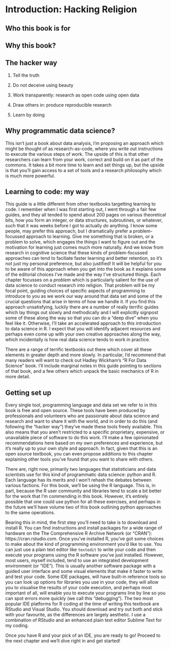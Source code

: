 # Introduction: Hacking Religion

## Who this book is for



## Why this book?



## The hacker way

1. Tell the truth

2. Do not deceive using beauty

3. Work transparently: research as open code using open data

4. Draw others in: produce reproducible research

5. Learn by doing


## Why programmatic data science?

This isn't just a book about data analysis, I'm proposing an approach which might be thought of as research-as-code, where you write out instructions to execute the various steps of work. The upside of this is that other researchers can learn from your work, correct and build on it as part of the commons. It takes a bit more time to learn and set things up, but the upside is that you'll gain access to a set of tools and a research philosophy which is much more powerful.


## Learning to code: my way

This guide is a little different from other textbooks targetting learning to code. I remember when I was first starting out, I went through a fair few guides, and they all tended to spend about 200 pages on various theoretical bits, how you form an integer, or data structures, subroutines, or whatever, such that it was weeks before I got to actually *do* anything. I know some people, may prefer this approach, but I dramatically prefer a problem-focussed approach to learning. Give me something that is broken, or a problem to solve, which engages the things I want to figure out and the motivation for learning just comes much more naturally. And we know from research in cognitive science that these kinds of problem-focussed approaches can tend to faciliate faster learning and better retention, so it's not just my personal preference, but also justified! It will be helpful for you to be aware of this approach when you get into the book as it explains some of the editorial choices I've made and the way I've structured things. Each chapter focusses on a *problem* which is particularly salient for the use of data science to conduct research into religion. That problem will be my focal point, guiding choices of specific aspects of programming to introduce to you as we work our way around that data set and some of the crucial questions that arise in terms of how we handle it. If you find this approach unsatisfying, luckily there are a number of really terrific guides which lay things out slowly and methodically and I will explicitly signpost some of these along the way so that you can do a "deep dive" when you feel like it. Otherwise, I'll take an accelerated approach to this introduction to data science in R. I expect that you will identify adjacent resources and perhaps even come up with your own creative approaches along the way, which incidentally is how real data science tends to work in practice.

There are a range of terrific textbooks out there which cover all these elements in greater depth and more slowly. In particular, I'd recommend that many readers will want to check out Hadley Wickham's "R For Data Science" book. I'll include marginal notes in this guide pointing to sections of that book, and a few others which unpack the basic mechanics of R in more detail.



## Getting set up

Every single tool, programming language and data set we refer to in this book is free and open source. These tools have been produced by professionals and volunteers who are passionate about data science and research and want to share it with the world, and in order to do this (and following the "hacker way") they've made these tools freely available. This also means that you aren't restricted to a specific proprietary, expensive, or unavailable piece of software to do this work. I'll make a few opinionated recommendations here based on my own preferences and experience, but it's really up to your own style and approach. In fact, given that this is an open source textbook, you can even propose additions to this chapter explaining other tools you've found that you want to share with others.

There are, right now, primarily two languages that statisticians and data scientists use for this kind of programmatic data science: python and R. Each language has its merits and I won't rehash the debates between various factions. For this book, we'll be using the R language. This is, in part, because the R user community and libraries tend to scale a bit better for the work that I'm commending in this book. However, it's entirely possible that one could use python for all these exercises, and perhaps in the future we'll have volume two of this book outlining python approaches to the same operations.

Bearing this in mind, the first step you'll need to take is to download and install R. You can find instructions and install packages for a wide range of hardware on the The Comprehensive R Archive Network (or "CRAN"): https://cran.rstudio.com. Once you've installed R, you've got some choices to make about the kind of programming environment you'd like to use. You can just use a plain text editor like `textedit` to write your code and then execute your programs using the R software you've just installed. However, most users, myself included, tend to use an integrated development environment (or "IDE"). This is usually another software package with a guided user interface and some visual elements that make it faster to write and test your code. Some IDE packages, will have built-in reference tools so you can look up options for libraries you use in your code, they will allow you to visualise the results of your code execution, and perhaps most important of all, will enable you to execute your programs line by line so you can spot errors more quickly (we call this "debugging"). The two most popular IDE platforms for R coding at the time of writing this textbook are RStudio and Visual Studio. You should download and try out both and stick with your favourite, as the differences are largely aesthetic. I use a combination of RStudio and an enhanced plain text editor Sublime Text for my coding.

Once you have R and your pick of an IDE, you are ready to go! Proceed to the next chapter and we'll dive right in and get started!
